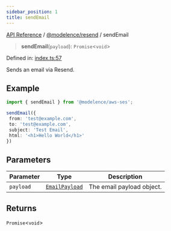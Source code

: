 ```yaml
---
sidebar_position: 1
title: sendEmail
---
```


[API Reference](/api-reference/@modelence/resend/functions/../../../index) / [@modelence/resend](/api-reference/@modelence/resend/functions/../index) / sendEmail

> **sendEmail**(`payload`): `Promise`\<`void`\>

Defined in: [index.ts:57](https://github.com/modelence/modelence/blob/26581c9df651cf1af4e4393e03139fce94fe6d80/packages/resend/src/index.ts#L57)

Sends an email via Resend.

## Example

```ts
import { sendEmail } from '@modelence/aws-ses';

sendEmail({
 from: 'test@example.com',
 to: 'test@example.com',
 subject: 'Test Email',
 html: '<h1>Hello World</h1>'
})
```

## Parameters

| Parameter | Type | Description |
| ------ | ------ | ------ |
| `payload` | [`EmailPayload`](/api-reference/@modelence/resend/functions/../type-aliases/EmailPayload) | The email payload object. |

## Returns

`Promise`\<`void`\>
